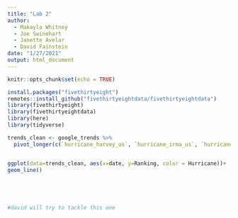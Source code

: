 ```yaml
---
title: "Lab 2"
author: 
  - Makayla Whitney
  - Joe Swinehart
  - Janette Avelar
  - David Fainstein
date: "1/27/2021"
output: html_document
---
```


```r
knitr::opts_chunk$set(echo = TRUE)
```

```r
install.packages("fivethirtyeight")
remotes::install_github("fivethirtyeightdata/fivethirtyeightdata")
library(fivethirtyeight)
library(fivethirtyeightdata)
library(here)
library(tidyverse)
```

```r
trends_clean <- google_trends %>% 
  pivot_longer(c(`hurricane_harvey_us`, `hurricane_irma_us`, `hurricane_maria_us`, `hurricane_jose_us`), names_to = "Hurricane", values_to = "Ranking")


ggplot(data=trends_clean, aes(x=date, y=Ranking, color = Hurricane))+
geom_line()
  

```

```r


```

```r


```

```r


```

```r
#david will try to tackle this one

```

```r


```

```r


```

```r


```